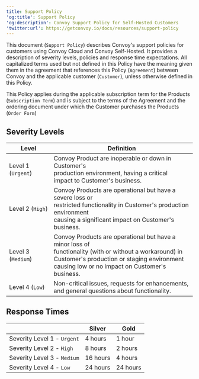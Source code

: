 ```yaml
---
title: Support Policy
'og:title': Support Policy
'og:description': Convoy Support Policy for Self-Hosted Customers
'twitter:url': https://getconvoy.io/docs/resources/support-policy
---
```


This document (`Support Policy`)
describes Convoy's support policies for customers using Convoy Cloud and Convoy Self-Hosted.
It provides a description of severity levels, policies and response time expectations.
All capitalized terms used but not defined in this Policy have the meaning
given them in the agreement that references this Policy
(`Agreement`) between Convoy and the applicable customer (`Customer`),
unless otherwise defined in this Policy.

This Policy applies during the applicable subscription term for the Products (`Subscription Term`) and is subject to the terms of the Agreement and the ordering document under which the Customer purchases the Products (`Order Form`)

## Severity Levels

| Level              | Definition                                                                                                                                                                                                            |
| ------------------ | --------------------------------------------------------------------------------------------------------------------------------------------------------------------------------------------------------------------- |
| Level 1 (`Urgent`) | Convoy Product are inoperable or down in Customer's<br/> production environment, having a critical<br/> impact to Customer's business.                                                                                |
| Level 2 (`High`)   | Convoy Products are operational but have a severe loss or<br/> restricted functionality in Customer's production environment<br/> causing a significant impact on Customer's business.                                |
| Level 3 (`Medium`) | Convoy Products are operational but have a minor loss of<br/> functionality (with or without a workaround) in<br/> Customer's production or staging environment<br/> causing low or no impact on Customer's business. |
| Level 4 (`Low`)    | Non-critical issues, requests for enhancements,<br/> and general questions about functionality.                                                                                                                       |

## Response Times

|                             | Silver   | Gold     |
| --------------------------- | -------- | -------- |
| Severity Level 1 - `Urgent` | 4 hours  | 1 hour   |
| Severity Level 2 - `High`   | 8 hours  | 2 hours  |
| Severity Level 3 - `Medium` | 16 hours | 4 hours  |
| Severity Level 4 - `Low`    | 24 hours | 24 hours |
